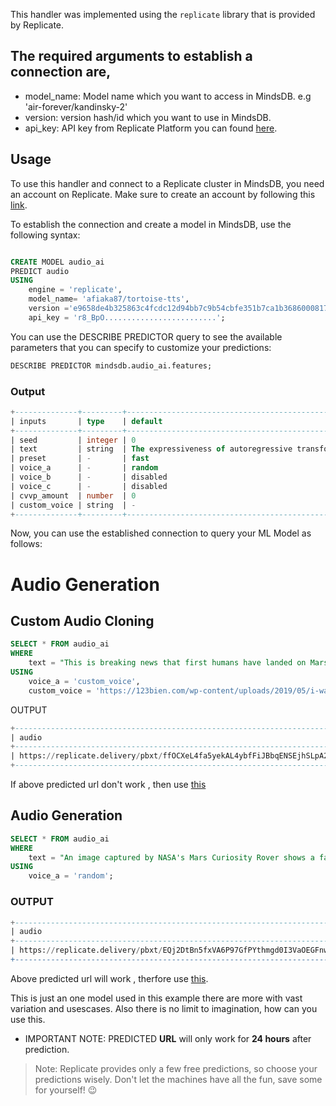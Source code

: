 
This handler was implemented using the `replicate` library that is provided by Replicate.

The required arguments to establish a connection are,
- 
* model_name: Model name which you want to access in MindsDB. e.g 'air-forever/kandinsky-2'
* version: version hash/id which you want to use in MindsDB.
* api_key: API key from Replicate Platform you can found [here](https://replicate.com/account/api-tokens).


## Usage
To use this handler and connect to a Replicate cluster in MindsDB, you need an account on Replicate. Make sure to create an account by following this [link](https://replicate.com/signin?next=/account/api-tokens).


To establish the connection and create a model in MindsDB, use the following syntax:
```sql

CREATE MODEL audio_ai
PREDICT audio
USING
    engine = 'replicate',
    model_name= 'afiaka87/tortoise-tts',
    version ='e9658de4b325863c4fcdc12d94bb7c9b54cbfe351b7ca1b36860008172b91c71',
    api_key = 'r8_BpO.........................';
```

You can use the DESCRIBE PREDICTOR query to see the available parameters that you can specify to customize your predictions:
```sql
DESCRIBE PREDICTOR mindsdb.audio_ai.features;
```
### Output
```sql
+--------------+---------+-----------------------------------------------------------------------------------------------+-----------------------------------------------------------------------------------------------------------------------------------------------------------------------------------------+
| inputs       | type    | default                                                                                       | description                                                                                                                                                                             |
+--------------+---------+-----------------------------------------------------------------------------------------------+-----------------------------------------------------------------------------------------------------------------------------------------------------------------------------------------+
| seed         | integer | 0                                                                                             | Random seed which can be used to reproduce results.                                                                                                                                     |
| text         | string  | The expressiveness of autoregressive transformers is literally nuts! I absolutely adore them. | Text to speak.                                                                                                                                                                          |
| preset       | -       | fast                                                                                          | Which voice preset to use. See the documentation for more information.                                                                                                                  |
| voice_a      | -       | random                                                                                        | Selects the voice to use for generation. Use `random` to select a random voice. Use `custom_voice` to use a custom voice.                                                               |
| voice_b      | -       | disabled                                                                                      | (Optional) Create new voice from averaging the latents for `voice_a`, `voice_b` and `voice_c`. Use `disabled` to disable voice mixing.                                                  |
| voice_c      | -       | disabled                                                                                      | (Optional) Create new voice from averaging the latents for `voice_a`, `voice_b` and `voice_c`. Use `disabled` to disable voice mixing.                                                  |
| cvvp_amount  | number  | 0                                                                                             | How much the CVVP model should influence the output. Increasing this can in some cases reduce the likelyhood of multiple speakers. Defaults to 0 (disabled)                             |
| custom_voice | string  | -                                                                                             | (Optional) Create a custom voice based on an mp3 file of a speaker. Audio should be at least 15 seconds, only contain one speaker, and be in mp3 format. Overrides the `voice_a` input. |
+--------------+---------+-----------------------------------------------------------------------------------------------+-----------------------------------------------------------------------------------------------------------------------------------------------------------------------------------------+
```

Now, you can use the established connection to query your ML Model as follows:

# Audio Generation



## Custom Audio Cloning

```sql
SELECT * FROM audio_ai
WHERE 
    text = "This is breaking news that first humans have landed on Mars, and they have found something very unusual there. By the way, this is the future."
USING 
    voice_a = 'custom_voice',
    custom_voice = 'https://123bien.com/wp-content/uploads/2019/05/i-want-to-work-2.mp3';
```
OUTPUT
```sql
+------------------------------------------------------------------------------------------------+------------------------------------------------------------------------------------------------------------------------------------------------------+
| audio                                                                                          | text                                                                                                                                                 |
+------------------------------------------------------------------------------------------------+------------------------------------------------------------------------------------------------------------------------------------------------------+
| https://replicate.delivery/pbxt/ffOCXeL4fa5yekAL4ybfFiJBbqENSEjhSLpA2zp1ElsBxxhSE/tortoise.mp3 | This is breaking news that first human are landed on mars and they find something very unusal their ehich is not yet out, by the way this is future  |
+------------------------------------------------------------------------------------------------+------------------------------------------------------------------------------------------------------------------------------------------------------+
```
If above predicted url don't work , then use [this](./assets/cloned_audio.mp3)

## Audio Generation 

```sql
SELECT * FROM audio_ai
WHERE 
    text = "An image captured by NASA's Mars Curiosity Rover shows a faint figure of a woman against the desert landscape of Mars. If you take a closer look, it will seem that the lady is standing on a cliff overlooking the vast undulating expanse. She seems to wear a long cloak and has long hair."
USING 
    voice_a = 'random';
```

### OUTPUT
```sql
+---------------------------------------------------------------------------------------------+------------------------------------------------------------------------------------------------------------------------------------------------------------------------------------------------------------------------------------------------------------------------------------------------+
| audio                                                                                       | text                                                                                                                                                                                                                                                                                         |
+---------------------------------------------------------------------------------------------+------------------------------------------------------------------------------------------------------------------------------------------------------------------------------------------------------------------------------------------------------------------------------------------------+
| https://replicate.delivery/pbxt/EQj2DtBn5fxVA6P97GfPYthmgd0I3VaOEGFnweE4hvl5BPUiA/audio.wav | An image captured by NASA's Mars Curiosity Rover shows a faint figure of a woman against the desert landscape of Mars. If you take a closer look, it will seem that the lady is standing on a cliff overlooking the vast undulating expanse. She seems to wear a long cloak and has long hair. |
+---------------------------------------------------------------------------------------------+------------------------------------------------------------------------------------------------------------------------------------------------------------------------------------------------------------------------------------------------------------------------------------------------+
```

Above predicted url will work , therfore use [this](./assets/generated_audio.wav).

This is just an one model used in this example there are more with vast variation and usescases.
Also there is no limit to imagination, how can you use this.

- IMPORTANT NOTE: PREDICTED **URL** will only work for **24 hours** after prediction.
> Note: Replicate provides only a few free predictions, so choose your predictions wisely. Don't let the machines have all the fun, save some for yourself! 😉
